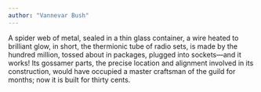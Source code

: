 ```yaml
---
author: "Vannevar Bush"
---
```


A spider web of metal, sealed in a thin glass container, a wire heated to brilliant glow, in short, the thermionic tube of radio sets, is made by the hundred million, tossed about in packages, plugged into sockets—and it works! Its gossamer parts, the precise location and alignment involved in its construction, would have occupied a master craftsman of the guild for months; now it is built for thirty cents.


